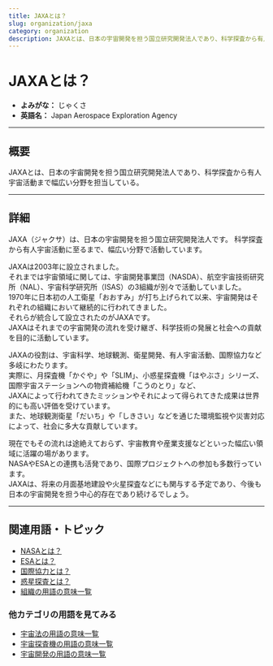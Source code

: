 ```yaml
---
title: JAXAとは？
slug: organization/jaxa
category: organization
description: JAXAとは、日本の宇宙開発を担う国立研究開発法人であり、科学探査から有人宇宙活動まで幅広い分野を担当している。
---
```



<Head>
  <script type="application/ld+json">
    {`{
      "@context": "https://schema.org",
      "@type": "DefinedTerm",
      "name": "JAXAとは？",
      "inDefinedTermSet": "https://www.space-portal.org",
      "termCode": "organization/jaxa",
      "description": "JAXAとは、日本の宇宙開発を担う国立研究開発法人であり、科学探査から有人宇宙活動まで幅広い分野を担当している。",
      "url": "https://www.space-portal.org/docs/organization/jaxa"
    }`}
  </script>
</Head>

# JAXAとは？

- **よみがな：** じゃくさ  
- **英語名：** Japan Aerospace Exploration Agency  

---

## 概要

JAXAとは、日本の宇宙開発を担う国立研究開発法人であり、科学探査から有人宇宙活動まで幅広い分野を担当している。

---

## 詳細

JAXA（ジャクサ）は、日本の宇宙開発を担う国立研究開発法人です。
科学探査から有人宇宙活動に至るまで、幅広い分野で活動しています。

JAXAは2003年に設立されました。  
それまでは宇宙領域に関しては、宇宙開発事業団（NASDA）、航空宇宙技術研究所（NAL）、宇宙科学研究所（ISAS）の3組織が別々で活動していました。  
1970年に日本初の人工衛星「おおすみ」が打ち上げられて以来、宇宙開発はそれぞれの組織において継続的に行われてきました。  
それらが統合して設立されたのがJAXAです。  
JAXAはそれまでの宇宙開発の流れを受け継ぎ、科学技術の発展と社会への貢献を目的に活動しています。  

JAXAの役割は、宇宙科学、地球観測、衛星開発、有人宇宙活動、国際協力など多岐にわたります。  
実際に、月探査機「かぐや」や「SLIM」、小惑星探査機「はやぶさ」シリーズ、国際宇宙ステーションへの物資補給機「こうのとり」など、  
JAXAによって行われてきたミッションやそれによって得られてきた成果は世界的にも高い評価を受けています。  
また、地球観測衛星「だいち」や「しきさい」などを通じた環境監視や災害対応によって、社会に多大な貢献しています。  

現在でもその流れは途絶えておらず、宇宙教育や産業支援などといった幅広い領域に活躍の場があります。  
NASAやESAとの連携も活発であり、国際プロジェクトへの参加も多数行っています。  
JAXAは、将来の月面基地建設や火星探査などにも関与する予定であり、今後も日本の宇宙開発を担う中心的存在であり続けるでしょう。

---
## 関連用語・トピック

- [NASAとは？](/organization/nasa)
- [ESAとは？](/organization/esa)
- [国際協力とは？](/policy/international-cooperation)
- [惑星探査とは？](/explorer/type/planetary-exploration)
- [組織の用語の意味一覧](/category/organization)

### 他カテゴリの用語を見てみる
- [宇宙法の用語の意味一覧](/category/policy)
- [宇宙探査機の用語の意味一覧](/category/explorer)
- [宇宙開発の用語の意味一覧](/category/glossary)
